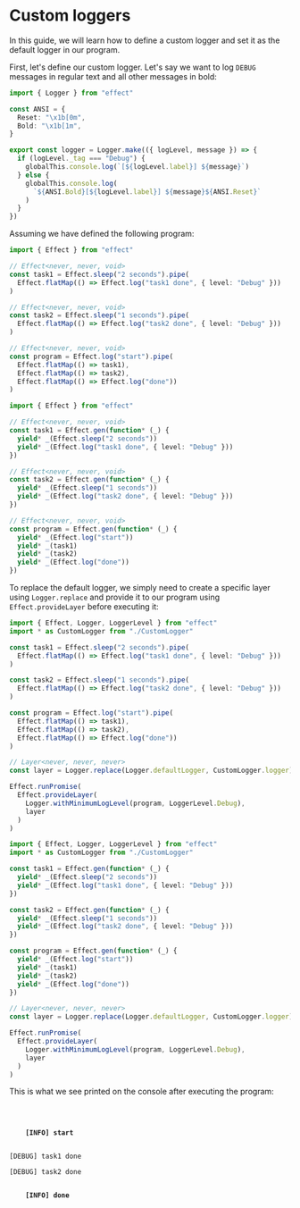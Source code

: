 
# Custom loggers

In this guide, we will learn how to define a custom logger and set it as the default logger in our program.

First, let's define our custom logger. Let's say we want to log `DEBUG` messages in regular text and all other messages in bold:

```ts filename="CustomLogger.ts"
import { Logger } from "effect"

const ANSI = {
  Reset: "\x1b[0m",
  Bold: "\x1b[1m",
}

export const logger = Logger.make(({ logLevel, message }) => {
  if (logLevel._tag === "Debug") {
    globalThis.console.log(`[${logLevel.label}] ${message}`)
  } else {
    globalThis.console.log(
      `${ANSI.Bold}[${logLevel.label}] ${message}${ANSI.Reset}`
    )
  }
})
```

Assuming we have defined the following program:

<Tabs>
<Tab>

```ts filename="main.ts"
import { Effect } from "effect"

// Effect<never, never, void>
const task1 = Effect.sleep("2 seconds").pipe(
  Effect.flatMap(() => Effect.log("task1 done", { level: "Debug" }))
)

// Effect<never, never, void>
const task2 = Effect.sleep("1 seconds").pipe(
  Effect.flatMap(() => Effect.log("task2 done", { level: "Debug" }))
)

// Effect<never, never, void>
const program = Effect.log("start").pipe(
  Effect.flatMap(() => task1),
  Effect.flatMap(() => task2),
  Effect.flatMap(() => Effect.log("done"))
)
```

</Tab>
<Tab>

```ts filename="main.ts"
import { Effect } from "effect"

// Effect<never, never, void>
const task1 = Effect.gen(function* (_) {
  yield* _(Effect.sleep("2 seconds"))
  yield* _(Effect.log("task1 done", { level: "Debug" }))
})

// Effect<never, never, void>
const task2 = Effect.gen(function* (_) {
  yield* _(Effect.sleep("1 seconds"))
  yield* _(Effect.log("task2 done", { level: "Debug" }))
})

// Effect<never, never, void>
const program = Effect.gen(function* (_) {
  yield* _(Effect.log("start"))
  yield* _(task1)
  yield* _(task2)
  yield* _(Effect.log("done"))
})
```

</Tab>
</Tabs>

To replace the default logger, we simply need to create a specific layer using `Logger.replace` and provide it to our program using `Effect.provideLayer` before executing it:

<Tabs>
<Tab>

```ts filename="main.ts"
import { Effect, Logger, LoggerLevel } from "effect"
import * as CustomLogger from "./CustomLogger"

const task1 = Effect.sleep("2 seconds").pipe(
  Effect.flatMap(() => Effect.log("task1 done", { level: "Debug" }))
)

const task2 = Effect.sleep("1 seconds").pipe(
  Effect.flatMap(() => Effect.log("task2 done", { level: "Debug" }))
)

const program = Effect.log("start").pipe(
  Effect.flatMap(() => task1),
  Effect.flatMap(() => task2),
  Effect.flatMap(() => Effect.log("done"))
)

// Layer<never, never, never>
const layer = Logger.replace(Logger.defaultLogger, CustomLogger.logger)

Effect.runPromise(
  Effect.provideLayer(
    Logger.withMinimumLogLevel(program, LoggerLevel.Debug),
    layer
  )
)
```

</Tab>

<Tab>

```ts filename="main.ts"
import { Effect, Logger, LoggerLevel } from "effect"
import * as CustomLogger from "./CustomLogger"

const task1 = Effect.gen(function* (_) {
  yield* _(Effect.sleep("2 seconds"))
  yield* _(Effect.log("task1 done", { level: "Debug" }))
})

const task2 = Effect.gen(function* (_) {
  yield* _(Effect.sleep("1 seconds"))
  yield* _(Effect.log("task2 done", { level: "Debug" }))
})

const program = Effect.gen(function* (_) {
  yield* _(Effect.log("start"))
  yield* _(task1)
  yield* _(task2)
  yield* _(Effect.log("done"))
})

// Layer<never, never, never>
const layer = Logger.replace(Logger.defaultLogger, CustomLogger.logger)

Effect.runPromise(
  Effect.provideLayer(
    Logger.withMinimumLogLevel(program, LoggerLevel.Debug),
    layer
  )
)
```

</Tab>
</Tabs>

This is what we see printed on the console after executing the program:

<br />
<p>
  <code>
    <b>[INFO] start</b>
  </code>
</p>
<p>
  <code>[DEBUG] task1 done</code>
</p>
<p>
  <code>[DEBUG] task2 done</code>
</p>
<p>
  <code>
    <b>[INFO] done</b>
  </code>
</p>
